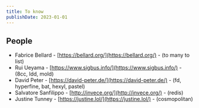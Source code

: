 ```yaml
---
title: To know
publishDate: 2023-01-01
---
```


## People

-   Fabrice Bellard - [https://bellard.org/](https://bellard.org/) - (to many to list)
-   Rui Ueyama - [https://www.sigbus.info/](https://www.sigbus.info/) - (8cc, ldd, mold)
-   David Peter - [https://david-peter.de/](https://david-peter.de/) - (fd, hyperfine, bat, hexyl, pastel)
-   Salvatore Sanfilippo - [http://invece.org/](http://invece.org/) - (redis)
-   Justine Tunney - [https://justine.lol/](https://justine.lol/) - (cosmopolitan)
